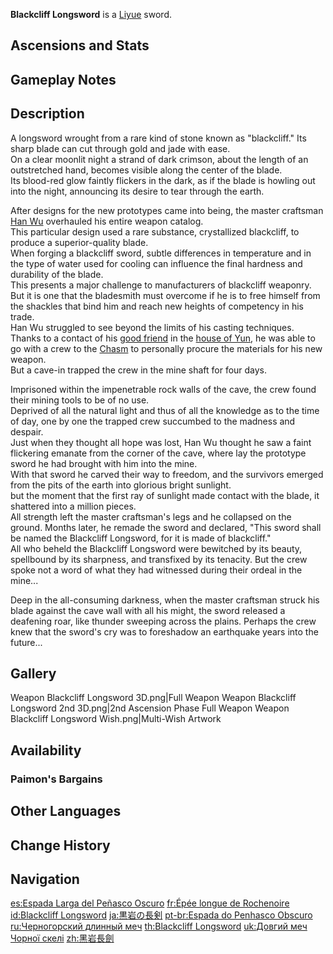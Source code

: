 {{Weapon Infobox
|id             = 11408
|image          = <gallery>
Weapon Blackcliff Longsword.png|Base
Weapon Blackcliff Longsword 2nd.png|2nd Ascension
</gallery>
|type           = Sword
|series         = Blackcliff
|releaseDate    = 2020-11-01
|quality        = 4
|base_atk       = 44
|2nd_stat_type  = CRIT DMG
|2nd_stat       = 8%
|passive        = Press the Advantage
|effect         = After defeating an opponent, ATK is increased by (var1)% for 30s. This effect has a maximum of 3 stacks, and the duration of each stack is independent of the others.
|eff_rank1_var1 = 12
|eff_rank2_var1 = 15
|eff_rank3_var1 = 18
|eff_rank4_var1 = 21
|eff_rank5_var1 = 24
|eff_att1       = ATK
|obtain         = Paimon's Bargains
}}
{{Description|A sword made of blackstone. It has a dark crimson glow on its black blade.}}
'''Blackcliff Longsword''' is a [[Liyue]] sword.

==Ascensions and Stats==
{{Weapon Ascensions and Stats
|ascendMat1 = Luminous Sands from Guyun
|ascendMat2 = Lustrous Stone from Guyun
|ascendMat3 = Relic from Guyun
|ascendMat4 = Divine Body from Guyun
|bossMat1   = Hunter's Sacrificial Knife
|bossMat2   = Agent's Sacrificial Knife
|bossMat3   = Inspector's Sacrificial Knife
|commonMat1 = Firm Arrowhead
|commonMat2 = Sharp Arrowhead
|commonMat3 = Weathered Arrowhead
}}

==Gameplay Notes==
{{Transclude|Blackcliff Series|Gameplay Notes}}

==Description==
A longsword wrought from a rare kind of stone known as "blackcliff." Its sharp blade can cut through gold and jade with ease.<br />
On a clear moonlit night a strand of dark crimson, about the length of an outstretched hand, becomes visible along the center of the blade.<br />
Its blood-red glow faintly flickers in the dark, as if the blade is howling out into the night, announcing its desire to tear through the earth.

After designs for the new prototypes came into being, the master craftsman [[Han Wu]] overhauled his entire weapon catalog.<br />
This particular design used a rare substance, crystallized blackcliff, to produce a superior-quality blade.<br />
When forging a blackcliff sword, subtle differences in temperature and in the type of water used for cooling can influence the final hardness and durability of the blade.<br />
This presents a major challenge to manufacturers of blackcliff weaponry. But it is one that the bladesmith must overcome if he is to free himself from the shackles that bind him and reach new heights of competency in his trade.<br />
Han Wu struggled to see beyond the limits of his casting techniques. Thanks to a contact of his [[Yun Hui|good friend]] in the [[Yun Family|house of Yun]], he was able to go with a crew to the [[The Chasm|Chasm]] to personally procure the materials for his new weapon.<br />
But a cave-in trapped the crew in the mine shaft for four days.

Imprisoned within the impenetrable rock walls of the cave, the crew found their mining tools to be of no use.<br />
Deprived of all the natural light and thus of all the knowledge as to the time of day, one by one the trapped crew succumbed to the madness and despair.<br />
Just when they thought all hope was lost, Han Wu thought he saw a faint flickering emanate from the corner of the cave, where lay the prototype sword he had brought with him into the mine.<br />
With that sword he carved their way to freedom, and the survivors emerged from the pits of the earth into glorious bright sunlight.<br />
but the moment that the first ray of sunlight made contact with the blade, it shattered into a million pieces.<br />
All strength left the master craftsman's legs and he collapsed on the ground. Months later, he remade the sword and declared, "This sword shall be named the Blackcliff Longsword, for it is made of blackcliff."<br />
All who beheld the Blackcliff Longsword were bewitched by its beauty, spellbound by its sharpness, and transfixed by its tenacity. But the crew spoke not a word of what they had witnessed during their ordeal in the mine...

Deep in the all-consuming darkness, when the master craftsman struck his blade against the cave wall with all his might, the sword released a deafening roar, like thunder sweeping across the plains. Perhaps the crew knew that the sword's cry was to foreshadow an earthquake years into the future...

==Gallery==
<gallery>
Weapon Blackcliff Longsword 3D.png|Full Weapon
Weapon Blackcliff Longsword 2nd 3D.png|2nd Ascension Phase Full Weapon
Weapon Blackcliff Longsword Wish.png|Multi-Wish Artwork
</gallery>

==Availability==
===Paimon's Bargains===
{{Paimon's Bargains History}}

==Other Languages==
{{Flex|
===Weapon===
{{Other Languages
|en      = Blackcliff Longsword
|zhs     = 黑岩长剑
|zhs_rm  = Hēiyán Chángjiàn
|zht     = 黑岩長劍
|zht_rm  = Hēiyán Chángjiàn
|zh_tl   = {{Lex|Blackcliff|zh}} Longsword
|ja      = 黒岩の長剣
|ja_rm   = Kokugan no Chouken{{Assumed}}
|ja_tl   = {{Lex|Blackcliff|ja}} Longsword
|ko      = {{tt|흑암|黑岩}} {{tt|장검|長劍}}
|ko_rm   = Heuk'am Janggeom
|ko_tl   = {{Lex|Blackcliff|ko}} Longsword
|es      = Espada Larga del Peñasco Oscuro
|es_tl   = {{Lex|Blackcliff|es}} Longsword
|fr      = Épée longue de Rochenoire
|fr_tl   = {{Lex|Blackcliff|fr}} Longsword
|ru      = Черногорский длинный меч
|ru_tl   = {{Lex|Blackcliff|ru}} Longsword
|th      = Blackcliff Longsword
|vi      = {{tt|Hắc Nham Trường Kiếm|黑岩長劍}}
|vi_tl   = {{Lex|Blackcliff|vi}} Longsword
|de      = Schwarzstein-Langschwert
|de_tl   = {{Lex|Blackcliff|de}} Longsword
|id      = Blackcliff Longsword
|pt      = Espada do Penhasco Obscuro
|pt_tl   = {{Lex|Blackcliff|pt}} Longsword
|tr      = Kara Kaya Uzun Kılıcı
|tr_tl   = 
|it      = Spada lunga di Rupenera
|it_tl   = {{Lex|Blackcliff|it}} Longsword
}}
|
===Passive===
{{Transclude|Blackcliff Series|Other Languages}}
}}

==Change History==
{{Change History|1.0}}

==Navigation==
{{Weapons by Series Navbox|series=Blackcliff}}
{{Weapon Navbox|type=Swords}}

[[es:Espada Larga del Peñasco Oscuro]]
[[fr:Épée longue de Rochenoire]]
[[id:Blackcliff Longsword]]
[[ja:黒岩の長剣]]
[[pt-br:Espada do Penhasco Obscuro]]
[[ru:Черногорский длинный меч]]
[[th:Blackcliff Longsword]]
[[uk:Довгий меч Чорної скелі]]
[[zh:黑岩長劍]]